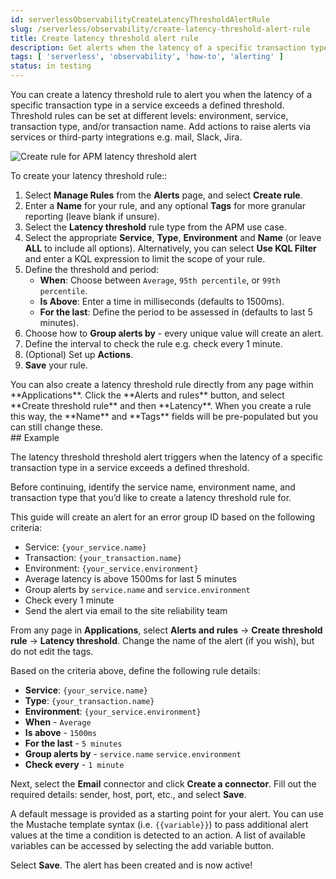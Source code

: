 ```yaml
---
id: serverlessObservabilityCreateLatencyThresholdAlertRule
slug: /serverless/observability/create-latency-threshold-alert-rule
title: Create latency threshold alert rule
description: Get alerts when the latency of a specific transaction type in a service exceeds a defined threshold.
tags: [ 'serverless', 'observability', 'how-to', 'alerting' ]
status: in testing
---
```



<Testing />

You can create a latency threshold rule to alert you when the latency of a specific transaction type in a service exceeds a defined threshold. Threshold rules can be set at different levels: environment, service, transaction type, and/or transaction name. Add actions to raise alerts via services or third-party integrations e.g. mail, Slack, Jira.  

![Create rule for APM latency threshold alert](../images/alerts-create-rule-apm-latency-threshold.png)

<div id="create-latency-threshold-rule"></div>

To create your latency threshold rule::

1. Select **Manage Rules** from the **Alerts** page, and select **Create rule**.
1. Enter a **Name** for your rule, and any optional **Tags** for more granular reporting (leave blank if unsure).
1. Select the **Latency threshold** rule type from the APM use case.
1. Select the appropriate **Service**, **Type**, **Environment** and **Name** (or leave **ALL** to include all options). Alternatively, you can select **Use KQL Filter** and enter a KQL expression to limit the scope of your rule.
1. Define the threshold and period:
    * **When**: Choose between `Average`, `95th percentile`, or `99th percentile`.
    * **Is Above**: Enter a time in milliseconds (defaults to 1500ms).
    * **For the last**: Define the period to be assessed in (defaults to last 5 minutes).
1. Choose how to **Group alerts by** - every unique value will create an alert.
1. Define the interval to check the rule e.g. check every 1 minute.
1. (Optional) Set up **Actions**.
1. **Save** your rule.

<DocCallOut title="Tip">
You can also create a latency threshold rule directly from any page within **Applications**. Click the **Alerts and rules** button, and select **Create threshold rule** and then **Latency**. When you create a rule this way, the **Name** and **Tags** fields will be pre-populated but you can still change these. 
</DocCallOut>

<Actions />

<div id="create-failed-transaction-rate-threshold-example"></div>
## Example

The latency threshold threshold alert triggers when the latency of a specific transaction type in a service exceeds a defined threshold. 

Before continuing, identify the service name, environment name, and transaction type that you’d like to create a latency threshold rule for. 

This guide will create an alert for an error group ID based on the following criteria:

* Service: `{your_service.name}`
* Transaction: `{your_transaction.name}`
* Environment: `{your_service.environment}`
* Average latency is above 1500ms for last 5 minutes
* Group alerts by `service.name` and `service.environment`
* Check every 1 minute
* Send the alert via email to the site reliability team

From any page in **Applications**, select **Alerts and rules** -> **Create threshold rule** -> **Latency threshold**. Change the name of the alert (if you wish), but do not edit the tags.

Based on the criteria above, define the following rule details:

* **Service**: `{your_service.name}`
* **Type**: `{your_transaction.name}`
* **Environment**: `{your_service.environment}`
* **When** - `Average`
* **Is above** - `1500ms`
* **For the last** - `5 minutes`
* **Group alerts by** - `service.name` `service.environment`
* **Check every** - `1 minute`

Next, select the **Email** connector and click **Create a connector**. Fill out the required details: sender, host, port, etc., and select **Save**.

A default message is provided as a starting point for your alert. You can use the Mustache template syntax (i.e. `{{variable}}`) to pass additional alert values at the time a condition is detected to an action. A list of available variables can be accessed by selecting the add variable button.

Select **Save**. The alert has been created and is now active!

<Feedback slug="/serverless/observability/create-latency-threshold-alert-rule" filepath="docs/alerting/create-latency-threshold-alert-rule.mdx" />

